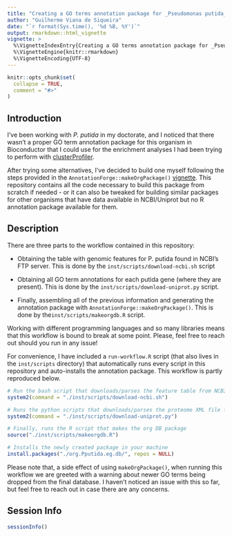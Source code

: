 ```yaml
---
title: "Creating a GO terms annotation package for _Pseudomonas putida_"
author: "Guilherme Viana de Siqueira"
date: "`r format(Sys.time(), '%d %B, %Y')`"
output: rmarkdown::html_vignette
vignette: >
  %\VignetteIndexEntry{Creating a GO terms annotation package for _Pseudomonas putida_}
  %\VignetteEngine{knitr::rmarkdown}
  %\VignetteEncoding{UTF-8}
---
```


```r
knitr::opts_chunk$set(
  collapse = TRUE,
  comment = "#>"
)
```

## Introduction

I've been working with _P. putida_ in my doctorate, and I noticed that there wasn't a proper GO term annotation package for this organism in Bioconductor that I could use for the enrichment analyses I had been trying to perform with [clusterProfiler](https://bioconductor.org/packages/release/bioc/html/clusterProfiler.html).

After trying some alternatives, I've decided to build one myself following the steps provided in the `AnnotationForge::makeOrgPackage()` [vignette](https://bioconductor.org/packages/release/bioc/vignettes/AnnotationForge/inst/doc/MakingNewOrganismPackages.html). This repository contains all the code necessary to build this package from scratch if needed - or it can also be tweaked for building similar packages for other organisms that have data available in NCBI/Uniprot but no R annotation package available for them.

## Description

There are three parts to the workflow contained in this repository:

- Obtaining the table with genomic features for P. putida found in NCBI's FTP server. This is done by the `inst/scripts/download-ncbi.sh` script

- Obtaining all GO term annotations for each putida gene (where they are present). This is done by the `inst/scripts/download-uniprot.py` script.

- Finally, assembling all of the previous information and generating the annotation package with `AnnotationForge::makeOrgPackage()`. This is done by the` inst/scripts/makeorgdb.R` script.

Working with different programming languages and so many libraries means that this workflow is bound to break at some point. Please, feel free to reach out should you run in any issue!

For convenience, I have included a `run-workflow.R` script (that also lives in the `inst/scripts` directory) that automatically runs every script in this repository and auto-installs the annotation package. This workflow is partly reproduced below.

```r
# Run the bash script that downloads/parses the feature table from NCBI
system2(command = "./inst/scripts/download-ncbi.sh")

# Runs the python scripts that downloads/parses the proteome XML file from Uniprot
system2(command = "./inst/scripts/download-uniprot.py")

# Finally, runs the R script that makes the org DB package
source("./inst/scripts/makeorgdb.R")

# Installs the newly created package in your machine
install.packages("./org.Pputida.eg.db/", repos = NULL)

```

Please note that, a side effect of using `makeOrgPackage()`,  when running this workflow we are greeted with a warning about newer GO terms being dropped from the final database. I haven't noticed an issue with this so far, but feel free to reach out in case there are any concerns.

## Session Info

```r
sessionInfo()
```


